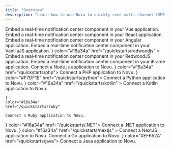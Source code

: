 ```yaml
---
title: "Overview"
description: "Learn how to use Novu to quickly send multi-channel (SMS, Email, Chat, Push) notifications with any language/framework of your choice."
---
```


<CardGroup cols={3}>
  <Card title="Vue" icon="vuejs" color="#47BA87" href="/quickstarts/vue">
    Embed a real-time notification center component in your Vue application.
  </Card>
  <Card title="React" icon="react" color="#00D7FE" href="/quickstarts/react">
    Embed a real-time notification center component in your React application.
  </Card>
  <Card
    title="Angular"
    icon="angular"
    color="#BC002C"
    href="/quickstarts/angular"
  >
    Embed a real-time notification center component in your Angular application.
  </Card>
  <Card
    title="VanillaJS"
    icon="js"
    color="#F7DF1E"
    href="/quickstarts/vanillajs"
  >
    Embed a real-time notification center component in your VanillaJS
    application.
  </Card>
  <Card
    title="RedwoodJS"
    icon={
      <svg
        xmlns="http://www.w3.org/2000/svg"
        width="25"
        height="23"
        viewBox="0 0 256 277"
      >
        <path
          fill="#FFF"
          d="M112.39 3.928C101.983 9.164 80.046 19.36 68.16 27.493c-11.885 8.134-10.407 15.711-15.61 20.948c-5.203 5.237-20.814 18.329-31.22 26.184c-10.407 7.855-7.806 28.803-10.407 36.658c-2.602 7.855-7.806 26.184-10.407 34.04c-2.602 7.855 5.203 18.329 10.407 28.802c5.203 10.474 18.211 39.277 23.415 49.75c5.203 10.474 20.813 5.237 33.822 15.71c13.009 10.475 31.22 23.568 44.229 31.423c13.008 7.855 18.212 7.855 31.22 0c13.009-7.855 31.22-20.948 44.23-31.422c13.008-10.474 28.618-5.237 33.822-15.71c5.203-10.474 18.211-39.277 23.415-49.75c5.203-10.474 13.008-20.948 10.406-28.803c-2.602-7.856-7.804-26.185-10.406-34.04c-2.602-7.855 0-28.803-10.407-36.658s-22.487-17.857-31.22-26.184c-8.734-8.327-5.204-13.092-15.61-20.948c-10.407-7.855-33.823-18.329-44.23-23.565c-10.406-5.237-20.813-5.237-31.22 0Z"
        />
        <path
          fill="#BF4722"
          d="m75.644 49.319l48.694 33.238a6.886 6.886 0 0 0 3.7 1.155a6.665 6.665 0 0 0 3.7-1.155l48.73-33.35a6.65 6.65 0 0 0 2.748-5.947a6.633 6.633 0 0 0-3.672-5.418L130.85 13.733a6.692 6.692 0 0 0-5.846 0l-48.546 24.11a6.633 6.633 0 0 0-3.707 5.5a6.649 6.649 0 0 0 2.893 5.976Zm68.933 43.671a6.721 6.721 0 0 0 2.886 5.515l39.037 26.68a6.55 6.55 0 0 0 8.103-.522l32.746-29.288a6.654 6.654 0 0 0 2.213-5.156a6.648 6.648 0 0 0-2.509-5.017L195.787 60.2a6.623 6.623 0 0 0-7.844-.298l-40.48 27.686a6.72 6.72 0 0 0-2.886 5.403Zm-97.09 36.293a6.696 6.696 0 0 1 2.182 5.627a6.524 6.524 0 0 1-3.293 5.068l-23.31 13.973a6.586 6.586 0 0 1-7.5-.512a6.698 6.698 0 0 1-2.195-7.238l8.621-27.127a6.607 6.607 0 0 1 4.551-4.397a6.406 6.406 0 0 1 6.143 1.453l14.8 13.153Zm126.432 2.832l-42.144-28.84a6.622 6.622 0 0 0-7.4 0l-42.145 28.84a6.754 6.754 0 0 0-2.886 5.068a6.88 6.88 0 0 0 2.22 5.44l42.108 37.672a6.597 6.597 0 0 0 4.403 1.677a6.63 6.63 0 0 0 4.403-1.677l42.107-37.672a6.73 6.73 0 0 0 2.183-5.44a6.606 6.606 0 0 0-2.849-5.068Zm-112.41-7.452L28.802 95.375a6.804 6.804 0 0 1-2.22-5.254a6.574 6.574 0 0 1 2.478-5.03l31.266-25.152a6.696 6.696 0 0 1 7.882-.298l40.442 27.685a6.682 6.682 0 0 1 3.01 5.59a6.682 6.682 0 0 1-3.01 5.589l-39 26.68a6.624 6.624 0 0 1-8.14-.522Zm167.95 42.069l-33.302-19.935a6.55 6.55 0 0 0-7.77.745l-40.702 36.33a6.696 6.696 0 0 0-2.13 6.13a6.66 6.66 0 0 0 4.055 5.05l56.463 22.878a6.333 6.333 0 0 0 2.442.485c2.621.008 5-1.54 6.069-3.95l17.501-39.2c1.425-3.102.29-6.787-2.627-8.533Zm4.624-47.658l8.622 27.127h-.074a6.71 6.71 0 0 1-.975 5.958a6.61 6.61 0 0 1-5.353 2.724a6.478 6.478 0 0 1-3.367-.932l-23.348-13.973a6.489 6.489 0 0 1-3.182-5.068a6.62 6.62 0 0 1 2.183-5.627l14.8-13.19a6.59 6.59 0 0 1 6.143-1.454a6.72 6.72 0 0 1 4.551 4.435Zm-123.51 70.91a6.66 6.66 0 0 0-2.109-6.111l-40.701-36.331a6.55 6.55 0 0 0-7.77-.745L26.69 166.732c-2.883 1.754-4.024 5.392-2.664 8.496l17.539 39.2c1.453 3.268 5.21 4.798 8.51 3.465l56.427-22.88a6.659 6.659 0 0 0 4.07-5.03Zm19.98 11.178l45.29 18.333a6.665 6.665 0 0 1 3.997 5.44a6.614 6.614 0 0 1-2.813 6.223l-45.326 31.488a6.551 6.551 0 0 1-3.7 1.191a6.682 6.682 0 0 1-3.7-1.191l-45.29-31.488a6.651 6.651 0 0 1-2.849-6.222a6.775 6.775 0 0 1 4.144-5.44l45.29-18.334a6.69 6.69 0 0 1 4.958 0Z"
        />
      </svg>
    }
    color="#16a34a"
    href="/quickstarts/redwoodjs"
  >
    Embed a real-time notification center component in your RedwoodJS
    application.
  </Card>
  <Card title="iFrame" icon="html5" color="#EF652A" href="/quickstarts/iFrame">
    Embed a real-time notification center component in your iFrame application.
  </Card>
  <Card title="Node.js" icon="node" color="#16a34a" href="/quickstarts/nodejs">
    Connect a Node.js application to Novu.
  </Card>
  <Card title="PHP" icon={
    <svg xmlns="http://www.w3.org/2000/svg" width="35" height="35" viewBox="0 0 128 128"><path fill="url(#deviconPhp0)" d="M0 64c0 18.593 28.654 33.667 64 33.667c35.346 0 64-15.074 64-33.667c0-18.593-28.655-33.667-64-33.667C28.654 30.333 0 45.407 0 64Z"/><path fill="#777bb3" d="M64 95.167c33.965 0 61.5-13.955 61.5-31.167c0-17.214-27.535-31.167-61.5-31.167S2.5 46.786 2.5 64c0 17.212 27.535 31.167 61.5 31.167Z"/><path d="M34.772 67.864c2.793 0 4.877-.515 6.196-1.53c1.306-1.006 2.207-2.747 2.68-5.175c.44-2.27.272-3.854-.5-4.71c-.788-.874-2.493-1.317-5.067-1.317h-4.464l-2.473 12.732zM20.173 83.547a.694.694 0 0 1-.68-.828l6.557-33.738a.695.695 0 0 1 .68-.561h14.134c4.442 0 7.748 1.206 9.827 3.585c2.088 2.39 2.734 5.734 1.917 9.935c-.333 1.711-.905 3.3-1.7 4.724a15.818 15.818 0 0 1-3.128 3.92c-1.531 1.432-3.264 2.472-5.147 3.083c-1.852.604-4.232.91-7.07.91h-5.724l-1.634 8.408a.695.695 0 0 1-.682.562z"/><path fill="#fff" d="M34.19 55.826h3.891c3.107 0 4.186.682 4.553 1.089c.607.674.723 2.097.331 4.112c-.439 2.257-1.253 3.858-2.42 4.756c-1.194.92-3.138 1.386-5.773 1.386h-2.786l2.205-11.342zm6.674-8.1H26.731a1.39 1.39 0 0 0-1.364 1.123L18.81 82.588a1.39 1.39 0 0 0 1.363 1.653h7.35a1.39 1.39 0 0 0 1.363-1.124l1.525-7.846h5.151c2.912 0 5.364-.318 7.287-.944c1.977-.642 3.796-1.731 5.406-3.237a16.522 16.522 0 0 0 3.259-4.087c.831-1.487 1.429-3.147 1.775-4.931c.86-4.423.161-7.964-2.076-10.524c-2.216-2.537-5.698-3.823-10.349-3.823zM30.301 68.557h4.471c2.963 0 5.17-.557 6.62-1.675c1.451-1.116 2.428-2.98 2.938-5.591c.485-2.508.264-4.277-.665-5.308c-.931-1.03-2.791-1.546-5.584-1.546h-5.036l-2.743 14.12m10.563-19.445c4.252 0 7.353 1.117 9.303 3.348c1.95 2.232 2.536 5.347 1.76 9.346c-.322 1.648-.863 3.154-1.625 4.518c-.764 1.366-1.76 2.614-2.991 3.747c-1.468 1.373-3.097 2.352-4.892 2.935c-1.794.584-4.08.875-6.857.875h-6.296l-1.743 8.97h-7.35l6.558-33.739h14.133"/><path d="M69.459 74.577a.694.694 0 0 1-.682-.827l2.9-14.928c.277-1.42.209-2.438-.19-2.87c-.245-.263-.979-.704-3.15-.704h-5.256l-3.646 18.768a.695.695 0 0 1-.683.56h-7.29a.695.695 0 0 1-.683-.826l6.558-33.739a.695.695 0 0 1 .682-.561h7.29a.695.695 0 0 1 .683.826L64.41 48.42h5.653c4.307 0 7.227.758 8.928 2.321c1.733 1.593 2.275 4.14 1.608 7.573l-3.051 15.702a.695.695 0 0 1-.682.56h-7.407z"/><path fill="#fff" d="M65.31 38.755h-7.291a1.39 1.39 0 0 0-1.364 1.124l-6.557 33.738a1.39 1.39 0 0 0 1.363 1.654h7.291a1.39 1.39 0 0 0 1.364-1.124l3.537-18.205h4.682c2.168 0 2.624.463 2.641.484c.132.14.305.795.019 2.264l-2.9 14.927a1.39 1.39 0 0 0 1.364 1.654h7.408a1.39 1.39 0 0 0 1.363-1.124l3.051-15.7c.715-3.686.103-6.45-1.82-8.217c-1.836-1.686-4.91-2.505-9.398-2.505h-4.81l1.421-7.315a1.39 1.39 0 0 0-1.364-1.655zm0 1.39l-1.743 8.968h6.496c4.087 0 6.907.714 8.457 2.14c1.553 1.426 2.017 3.735 1.398 6.93l-3.052 15.699h-7.407l2.901-14.928c.33-1.698.208-2.856-.365-3.474c-.573-.617-1.793-.926-3.658-.926h-5.829l-3.756 19.327H51.46l6.558-33.739h7.292z"/><path d="M92.136 67.864c2.793 0 4.878-.515 6.198-1.53c1.304-1.006 2.206-2.747 2.679-5.175c.44-2.27.273-3.854-.5-4.71c-.788-.874-2.493-1.317-5.067-1.317h-4.463l-2.475 12.732zM77.54 83.547a.694.694 0 0 1-.682-.828l6.557-33.738a.695.695 0 0 1 .682-.561H98.23c4.442 0 7.748 1.206 9.826 3.585c2.089 2.39 2.734 5.734 1.917 9.935a15.878 15.878 0 0 1-1.699 4.724a15.838 15.838 0 0 1-3.128 3.92c-1.53 1.432-3.265 2.472-5.147 3.083c-1.852.604-4.232.91-7.071.91h-5.723l-1.633 8.408a.695.695 0 0 1-.683.562z"/><path fill="#fff" d="M91.555 55.826h3.891c3.107 0 4.186.682 4.552 1.089c.61.674.724 2.097.333 4.112c-.44 2.257-1.254 3.858-2.421 4.756c-1.195.92-3.139 1.386-5.773 1.386h-2.786l2.204-11.342zm6.674-8.1H84.096a1.39 1.39 0 0 0-1.363 1.123l-6.558 33.739a1.39 1.39 0 0 0 1.364 1.653h7.35a1.39 1.39 0 0 0 1.363-1.124l1.525-7.846h5.15c2.911 0 5.364-.318 7.286-.944c1.978-.642 3.797-1.731 5.408-3.238a16.52 16.52 0 0 0 3.258-4.086c.832-1.487 1.428-3.147 1.775-4.931c.86-4.423.162-7.964-2.076-10.524c-2.216-2.537-5.697-3.823-10.35-3.823zM87.666 68.557h4.47c2.964 0 5.17-.557 6.622-1.675c1.45-1.116 2.428-2.98 2.936-5.591c.487-2.508.266-4.277-.665-5.308c-.93-1.03-2.791-1.546-5.583-1.546h-5.035Zm10.563-19.445c4.251 0 7.354 1.117 9.303 3.348c1.95 2.232 2.537 5.347 1.759 9.346c-.32 1.648-.862 3.154-1.624 4.518c-.763 1.366-1.76 2.614-2.992 3.747c-1.467 1.373-3.097 2.352-4.892 2.935c-1.793.584-4.078.875-6.856.875h-6.295l-1.745 8.97h-7.35l6.558-33.739h14.133"/><defs><radialGradient id="deviconPhp0" cx="0" cy="0" r="1" gradientTransform="translate(38.426 42.169) scale(84.04136)" gradientUnits="userSpaceOnUse"><stop stop-color="#AEB2D5"/><stop offset=".3" stop-color="#AEB2D5"/><stop offset=".75" stop-color="#484C89"/><stop offset="1" stop-color="#484C89"/></radialGradient></defs></svg>
  } color="#16a34a" href="/quickstarts/php">
    Connect a PHP application to Novu.
  </Card>
  <Card title="Python" icon={
    <svg xmlns="http://www.w3.org/2000/svg" width="35" height="34.87" viewBox="0 0 256 255"><defs><linearGradient id="logosPython0" x1="12.959%" x2="79.639%" y1="12.039%" y2="78.201%"><stop offset="0%" stop-color="#387EB8"/><stop offset="100%" stop-color="#366994"/></linearGradient><linearGradient id="logosPython1" x1="19.128%" x2="90.742%" y1="20.579%" y2="88.429%"><stop offset="0%" stop-color="#FFE052"/><stop offset="100%" stop-color="#FFC331"/></linearGradient></defs><path fill="url(#logosPython0)" d="M126.916.072c-64.832 0-60.784 28.115-60.784 28.115l.072 29.128h61.868v8.745H41.631S.145 61.355.145 126.77c0 65.417 36.21 63.097 36.21 63.097h21.61v-30.356s-1.165-36.21 35.632-36.21h61.362s34.475.557 34.475-33.319V33.97S194.67.072 126.916.072ZM92.802 19.66a11.12 11.12 0 0 1 11.13 11.13a11.12 11.12 0 0 1-11.13 11.13a11.12 11.12 0 0 1-11.13-11.13a11.12 11.12 0 0 1 11.13-11.13Z"/><path fill="url(#logosPython1)" d="M128.757 254.126c64.832 0 60.784-28.115 60.784-28.115l-.072-29.127H127.6v-8.745h86.441s41.486 4.705 41.486-60.712c0-65.416-36.21-63.096-36.21-63.096h-21.61v30.355s1.165 36.21-35.632 36.21h-61.362s-34.475-.557-34.475 33.32v56.013s-5.235 33.897 62.518 33.897Zm34.114-19.586a11.12 11.12 0 0 1-11.13-11.13a11.12 11.12 0 0 1 11.13-11.131a11.12 11.12 0 0 1 11.13 11.13a11.12 11.12 0 0 1-11.13 11.13Z"/></svg>
  } color="#F7DF1E" href="/quickstarts/python">
    Connect a Python application to Novu.
  </Card>
  <Card
    title="Kotlin"
    icon={
      <svg
        xmlns="http://www.w3.org/2000/svg"
        width="20"
        height="20"
        viewBox="0 0 256 256"
      >
        <defs>
          <linearGradient
            id="logosKotlinIcon0"
            x1="99.991%"
            x2=".01%"
            y1="-.011%"
            y2="100.01%"
          >
            <stop offset=".344%" stopColor="#E44857" />
            <stop offset="46.89%" stopColor="#C711E1" />
            <stop offset="100%" stopColor="#7F52FF" />
          </linearGradient>
        </defs>
        <path fill="url(#logosKotlinIcon0)" d="M256 256H0V0h256L128 127.949z" />
      </svg>
    }
    color="#16a34a"
    href="/quickstarts/kotlin"
  >
    Connect a Kotlin application to Novu.
  </Card>
  <Card
    title="Ruby"
    icon={
      <svg xmlns="http://www.w3.org/2000/svg" width="20" height="19.93" viewBox="0 0 256 255"><defs><linearGradient id="logosRuby0" x1="84.75%" x2="58.254%" y1="111.399%" y2="64.584%"><stop offset="0%" stopColor="#FB7655"/><stop offset="0%" stopColor="#FB7655"/><stop offset="41%" stopColor="#E42B1E"/><stop offset="99%" stopColor="#900"/><stop offset="100%" stopColor="#900"/></linearGradient><linearGradient id="logosRuby1" x1="116.651%" x2="1.746%" y1="60.89%" y2="19.288%"><stop offset="0%" stopColor="#871101"/><stop offset="0%" stopColor="#871101"/><stop offset="99%" stopColor="#911209"/><stop offset="100%" stopColor="#911209"/></linearGradient><linearGradient id="logosRuby2" x1="75.774%" x2="38.978%" y1="219.327%" y2="7.829%"><stop offset="0%" stopColor="#871101"/><stop offset="0%" stopColor="#871101"/><stop offset="99%" stopColor="#911209"/><stop offset="100%" stopColor="#911209"/></linearGradient><linearGradient id="logosRuby3" x1="50.012%" x2="66.483%" y1="7.234%" y2="79.135%"><stop offset="0%" stopColor="#FFF"/><stop offset="0%" stopColor="#FFF"/><stop offset="23%" stopColor="#E57252"/><stop offset="46%" stopColor="#DE3B20"/><stop offset="99%" stopColor="#A60003"/><stop offset="100%" stopColor="#A60003"/></linearGradient><linearGradient id="logosRuby4" x1="46.174%" x2="49.932%" y1="16.348%" y2="83.047%"><stop offset="0%" stopColor="#FFF"/><stop offset="0%" stopColor="#FFF"/><stop offset="23%" stopColor="#E4714E"/><stop offset="56%" stopColor="#BE1A0D"/><stop offset="99%" stopColor="#A80D00"/><stop offset="100%" stopColor="#A80D00"/></linearGradient><linearGradient id="logosRuby5" x1="36.965%" x2="49.528%" y1="15.594%" y2="92.478%"><stop offset="0%" stopColor="#FFF"/><stop offset="0%" stopColor="#FFF"/><stop offset="18%" stopColor="#E46342"/><stop offset="40%" stopColor="#C82410"/><stop offset="99%" stopColor="#A80D00"/><stop offset="100%" stopColor="#A80D00"/></linearGradient><linearGradient id="logosRuby6" x1="13.609%" x2="85.764%" y1="58.346%" y2="-46.717%"><stop offset="0%" stopColor="#FFF"/><stop offset="0%" stopColor="#FFF"/><stop offset="54%" stopColor="#C81F11"/><stop offset="99%" stopColor="#BF0905"/><stop offset="100%" stopColor="#BF0905"/></linearGradient><linearGradient id="logosRuby7" x1="27.624%" x2="50.745%" y1="21.135%" y2="79.056%"><stop offset="0%" stopColor="#FFF"/><stop offset="0%" stopColor="#FFF"/><stop offset="31%" stopColor="#DE4024"/><stop offset="99%" stopColor="#BF190B"/><stop offset="100%" stopColor="#BF190B"/></linearGradient><linearGradient id="logosRuby8" x1="-20.667%" x2="104.242%" y1="122.282%" y2="-6.342%"><stop offset="0%" stopColor="#BD0012"/><stop offset="0%" stopColor="#BD0012"/><stop offset="7%" stopColor="#FFF"/><stop offset="17%" stopColor="#FFF"/><stop offset="27%" stopColor="#C82F1C"/><stop offset="33%" stopColor="#820C01"/><stop offset="46%" stopColor="#A31601"/><stop offset="72%" stopColor="#B31301"/><stop offset="99%" stopColor="#E82609"/><stop offset="100%" stopColor="#E82609"/></linearGradient><linearGradient id="logosRuby9" x1="58.792%" x2="11.964%" y1="65.205%" y2="50.128%"><stop offset="0%" stopColor="#8C0C01"/><stop offset="0%" stopColor="#8C0C01"/><stop offset="54%" stopColor="#990C00"/><stop offset="99%" stopColor="#A80D0E"/><stop offset="100%" stopColor="#A80D0E"/></linearGradient><linearGradient id="logosRubya" x1="79.319%" x2="23.088%" y1="62.754%" y2="17.888%"><stop offset="0%" stopColor="#7E110B"/><stop offset="0%" stopColor="#7E110B"/><stop offset="99%" stopColor="#9E0C00"/><stop offset="100%" stopColor="#9E0C00"/></linearGradient><linearGradient id="logosRubyb" x1="92.88%" x2="59.841%" y1="74.122%" y2="39.704%"><stop offset="0%" stopColor="#79130D"/><stop offset="0%" stopColor="#79130D"/><stop offset="99%" stopColor="#9E120B"/><stop offset="100%" stopColor="#9E120B"/></linearGradient><linearGradient id="logosRubyc" x1="56.57%" x2="3.105%" y1="101.717%" y2="11.993%"><stop offset="0%" stopColor="#8B2114"/><stop offset="0%" stopColor="#8B2114"/><stop offset="43%" stopColor="#9E100A"/><stop offset="99%" stopColor="#B3100C"/><stop offset="100%" stopColor="#B3100C"/></linearGradient><linearGradient id="logosRubyd" x1="30.87%" x2="92.471%" y1="35.599%" y2="100.694%"><stop offset="0%" stopColor="#B31000"/><stop offset="0%" stopColor="#B31000"/><stop offset="44%" stopColor="#910F08"/><stop offset="99%" stopColor="#791C12"/><stop offset="100%" stopColor="#791C12"/></linearGradient><radialGradient id="logosRubye" cx="32.001%" cy="40.21%" r="69.573%" fx="32.001%" fy="40.21%"><stop offset="0%" stopColor="#A80D00"/><stop offset="0%" stopColor="#A80D00"/><stop offset="99%" stopColor="#7E0E08"/><stop offset="100%" stopColor="#7E0E08"/></radialGradient><radialGradient id="logosRubyf" cx="13.549%" cy="40.86%" r="88.386%" fx="13.549%" fy="40.86%"><stop offset="0%" stopColor="#A30C00"/><stop offset="0%" stopColor="#A30C00"/><stop offset="99%" stopColor="#800E08"/><stop offset="100%" stopColor="#800E08"/></radialGradient></defs><path fill="url(#logosRuby0)" d="m197.467 167.764l-145.52 86.41l188.422-12.787L254.88 51.393l-57.414 116.37Z"/><path fill="url(#logosRuby1)" d="M240.677 241.257L224.482 129.48l-44.113 58.25l60.308 53.528Z"/><path fill="url(#logosRuby2)" d="m240.896 241.257l-118.646-9.313l-69.674 21.986l188.32-12.673Z"/><path fill="url(#logosRuby3)" d="m52.744 253.955l29.64-97.1L17.16 170.8l35.583 83.154Z"/><path fill="url(#logosRuby4)" d="M180.358 188.05L153.085 81.226l-78.047 73.16l105.32 33.666Z"/><path fill="url(#logosRuby5)" d="m248.693 82.73l-73.777-60.256l-20.544 66.418l94.321-6.162Z"/><path fill="url(#logosRuby6)" d="M214.191.99L170.8 24.97L143.424.669l70.767.322Z"/><path fill="url(#logosRuby7)" d="m0 203.372l18.177-33.151l-14.704-39.494L0 203.372Z"/><path fill="#FFF" d="m2.496 129.48l14.794 41.963l64.283-14.422l73.39-68.207l20.712-65.787L143.063 0L87.618 20.75c-17.469 16.248-51.366 48.396-52.588 49c-1.21.618-22.384 40.639-32.534 59.73Z"/><path fill="url(#logosRuby8)" d="M54.442 54.094c37.86-37.538 86.667-59.716 105.397-40.818c18.72 18.898-1.132 64.823-38.992 102.349c-37.86 37.525-86.062 60.925-104.78 42.027c-18.73-18.885.515-66.032 38.375-103.558Z"/><path fill="url(#logosRuby9)" d="m52.744 253.916l29.408-97.409l97.665 31.376c-35.312 33.113-74.587 61.106-127.073 66.033Z"/><path fill="url(#logosRubya)" d="m155.092 88.622l25.073 99.313c29.498-31.016 55.972-64.36 68.938-105.603l-94.01 6.29Z"/><path fill="url(#logosRubyb)" d="M248.847 82.833c10.035-30.282 12.35-73.725-34.966-81.791l-38.825 21.445l73.791 60.346Z"/><path fill="#9E1209" d="M0 202.935c1.39 49.979 37.448 50.724 52.808 51.162l-35.48-82.86L0 202.935Z"/><path fill="url(#logosRubye)" d="M155.232 88.777c22.667 13.932 68.35 41.912 69.276 42.426c1.44.81 19.695-30.784 23.838-48.64l-93.114 6.214Z"/><path fill="url(#logosRubyf)" d="m82.113 156.507l39.313 75.848c23.246-12.607 41.45-27.967 58.121-44.42l-97.434-31.428Z"/><path fill="url(#logosRubyc)" d="m17.174 171.34l-5.57 66.328c10.51 14.357 24.97 15.605 40.136 14.486c-10.973-27.311-32.894-81.92-34.566-80.814Z"/><path fill="url(#logosRubyd)" d="m174.826 22.654l78.1 10.96c-4.169-17.662-16.969-29.06-38.787-32.623l-39.313 21.663Z"/></svg>

    }
    color="#16a34a"
    href="/quickstarts/ruby"

>

    Connect a Ruby application to Novu.

  </Card>
  <Card title=".NET" icon={
    <svg xmlns="http://www.w3.org/2000/svg" width="35" height="35" viewBox="0 0 256 256"><g fill="none"><rect width="256" height="256" fill="#512BD4" rx="60"/><path fill="#fff" d="M24.052 168.943c-2.236 0-4.138-.731-5.703-2.194c-1.566-1.501-2.349-3.283-2.349-5.347c0-2.101.783-3.902 2.349-5.403c1.565-1.5 3.466-2.251 5.703-2.251c2.274 0 4.194.751 5.76 2.251c1.603 1.501 2.404 3.302 2.404 5.403c0 2.064-.801 3.846-2.404 5.347c-1.566 1.463-3.486 2.194-5.76 2.194Zm89.415-1.238H98.929l-38.304-59.318a26.371 26.371 0 0 1-2.404-4.672h-.336c.298 1.726.447 5.422.447 11.087v52.903H45.471V87H60.96l37.018 57.912c1.566 2.402 2.572 4.052 3.02 4.953h.223c-.372-2.139-.559-5.759-.559-10.863V87h12.805v80.705Zm62.631 0h-45.014V87h43.225v11.369h-29.916v22.849h27.568v11.312h-27.568v23.863h31.705v11.312Zm63.973-69.336h-23.038v69.336h-13.309V98.369h-22.982V87h59.329v11.369Z"/></g></svg>
  } color="#16a34a" href="/quickstarts/.NET">
    Connect a .NET application to Novu.
  </Card>
  <Card
    title="NextJS"
    icon={
      <svg xmlns="http://www.w3.org/2000/svg" width="20" height="20" viewBox="0 0 128 128"><path d="M64 0C28.7 0 0 28.7 0 64s28.7 64 64 64c11.2 0 21.7-2.9 30.8-7.9L48.4 55.3v36.6h-6.8V41.8h6.8l50.5 75.8C116.4 106.2 128 86.5 128 64c0-35.3-28.7-64-64-64zm22.1 84.6l-7.5-11.3V41.8h7.5v42.8z"/></svg>
    }
    color="#16a34a"
    href="/quickstarts/nextjs"
  >
    Connect a NextJS application to Novu.
  </Card>
  <Card title="Go" icon="golang" color="#00D7FE" href="/quickstarts/go">
    Connect a Go application to Novu.
  </Card>
  <Card title="Java" icon={
    <svg xmlns="http://www.w3.org/2000/svg" width="35" height="35" viewBox="0 0 128 128"><path fill="#0074BD" d="M47.617 98.12s-4.767 2.774 3.397 3.71c9.892 1.13 14.947.968 25.845-1.092c0 0 2.871 1.795 6.873 3.351c-24.439 10.47-55.308-.607-36.115-5.969zm-2.988-13.665s-5.348 3.959 2.823 4.805c10.567 1.091 18.91 1.18 33.354-1.6c0 0 1.993 2.025 5.132 3.131c-29.542 8.64-62.446.68-41.309-6.336z"/><path fill="#EA2D2E" d="M69.802 61.271c6.025 6.935-1.58 13.17-1.58 13.17s15.289-7.891 8.269-17.777c-6.559-9.215-11.587-13.792 15.635-29.58c0 .001-42.731 10.67-22.324 34.187z"/><path fill="#0074BD" d="M102.123 108.229s3.529 2.91-3.888 5.159c-14.102 4.272-58.706 5.56-71.094.171c-4.451-1.938 3.899-4.625 6.526-5.192c2.739-.593 4.303-.485 4.303-.485c-4.953-3.487-32.013 6.85-13.743 9.815c49.821 8.076 90.817-3.637 77.896-9.468zM49.912 70.294s-22.686 5.389-8.033 7.348c6.188.828 18.518.638 30.011-.326c9.39-.789 18.813-2.474 18.813-2.474s-3.308 1.419-5.704 3.053c-23.042 6.061-67.544 3.238-54.731-2.958c10.832-5.239 19.644-4.643 19.644-4.643zm40.697 22.747c23.421-12.167 12.591-23.86 5.032-22.285c-1.848.385-2.677.72-2.677.72s.688-1.079 2-1.543c14.953-5.255 26.451 15.503-4.823 23.725c0-.002.359-.327.468-.617z"/><path fill="#EA2D2E" d="M76.491 1.587S89.459 14.563 64.188 34.51c-20.266 16.006-4.621 25.13-.007 35.559c-11.831-10.673-20.509-20.07-14.688-28.815C58.041 28.42 81.722 22.195 76.491 1.587z"/><path fill="#0074BD" d="M52.214 126.021c22.476 1.437 57-.8 57.817-11.436c0 0-1.571 4.032-18.577 7.231c-19.186 3.612-42.854 3.191-56.887.874c0 .001 2.875 2.381 17.647 3.331z"/></svg>
  } color="#EF652A" href="/quickstarts/java">
    Connect a Java application to Novu.
  </Card>
</CardGroup>
